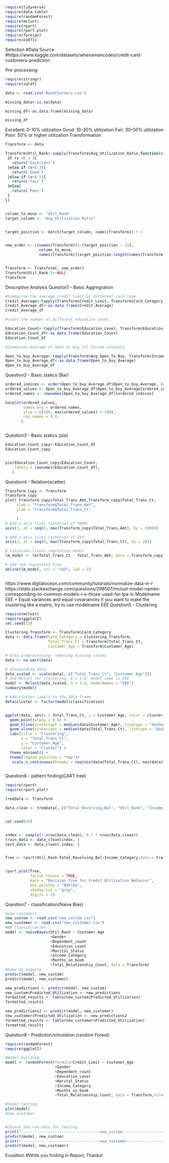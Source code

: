 ```r
require(tidyverse)
require(data.table)
require(randomForest)
require(mclust)
require(rpart)
require(rpart.plot)
require(foreign)
require(e1071)
```
Selection
#Data Source
#https://www.kaggle.com/datasets/whenamancodes/credit-card-customers-prediction

Pre-processing
```r
require(stringr)
require(sqldf)

data <- read.csv('BankChurners.csv')

missing_data<-is.na(data)

missing_df<-as.data.frame(missing_data)

missing_df

```

Excellent: 0-10% utilization
Good: 10-30% utilization
Fair: 30-50% utilization
Poor: 50% or higher utilization
Transformation
```r
Transform <- data

Transform$Util_Rank<-sapply(Transform$Avg_Utilization_Ratio,function(x){
 if (x <0.1 ){
   return('Excellent')
 }else if (x<0.3){
   return('Good')
 }else if (x<0.5){
   return('Fair')
 }else{
   return('Poor')
 }  
})


column_to_move <- "Util_Rank" 
target_column <- "Avg_Utilization_Ratio" 


target_position <- match(target_column, names(Transform)) + 1  


new_order <- c(names(Transform)[1:(target_position - 1)], 
               column_to_move, 
               names(Transform)[target_position:length(names(Transform))])


Transform <- Transform[, new_order]
Transform$Util_Rank.1<-NULL
Transform

```

Descriptive Analysis
Question1 - Basic Aggregration
```r
#Summarise the average credit limit by different card type
Credit_Average<-tapply(Transform$Credit_Limit, Transform$Card_Category, mean)
Credit_Average_df<-as.data.frame(Credit_Average)
Credit_Average_df

#count the number of different education level

Education_Count<-tapply(Transform$Education_Level, Transform$Education_Level, length)
Education_Count_df<-as.data.frame(Education_Count)
Education_Count_df

#Summaries Average of Open to buy all Income Category

Open_to_buy_Average<-tapply(Transform$Avg_Open_To_Buy, Transform$Income_Category, mean)
Open_to_buy_Average_df<-as.data.frame(Open_to_buy_Average)
Open_to_buy_Average_df
```

Question2 - Basic statics (Bar)
```r
ordered_indices <- order(Open_to_buy_Average_df$Open_to_buy_Average, decreasing = TRUE)
ordered_values <- Open_to_buy_Average_df$Open_to_buy_Average[ordered_indices]
ordered_names <- rownames(Open_to_buy_Average_df)[ordered_indices]

barplot(ordered_values,
        names.arg = ordered_names,
        ylim = c(500, max(ordered_values) + 100), 
        cex.names = 0.8
       )



```

Question3 - Basic statics (pie)
```r
Education_Count_copy<-Education_Count_df
Education_Count_copy


pie(Education_Count_copy$Education_Count,
    labels = rownames(Education_Count_df),
   )


```

Question4 - Relation(scatter)
```r
Transform_copy <- Transform
Transform_copy
plot( Transform_copy$Total_Trans_Amt,Transform_copy$Total_Trans_Ct,
     xlab = "Transform$Total_Trans_Amt", 
     ylab = "Transform$Total_Trans_Ct"

     )
# Add x-axis ticks (interval of 5000)
axis(1, at = seq(0, max(Transform_copy$Total_Trans_Amt), by = 5000))

# Add y-axis ticks (interval of 20) 
axis(2, at = seq(0, max(Transform_copy$Total_Trans_Ct), by = 20))

# Calculate linear regression model
lm_model <- lm(Total_Trans_Ct ~ Total_Trans_Amt, data = Transform_copy)

# Add red regression line
abline(lm_model, col = "red", lwd = 2)



```

https://www.digitalocean.com/community/tutorials/normalize-data-in-r
https://stats.stackexchange.com/questions/298507/mclust-model-names-corresponding-to-common-models-i-e-those-used-for-lpa-lc
Modelname EEE = Equal variances and equal covariances
if you want to make the clustering like a matrix, try to use modelname EEE
Question5 - Clustering
```r
require(mclust)
require(ggplot2)
set.seed(13)  

Clustering_Transform <- Transform$Card_Category
data <- data.frame(Card_Category = Clustering_Transform,
                   Total_Trans_Ct = Transform$Total_Trans_Ct, 
                   Customer_Age = Transform$Customer_Age)

# Data preprocessing: removing missing values
data <- na.omit(data)

# Standardize data
data_scaled <- scale(data[, c("Total_Trans_Ct", "Customer_Age")])
# Use Mclust for clustering, G = 1:4, model name is EEE
model <- Mclust(data_scaled, G = 1:4, modelNames = "EEE")
summary(model)

# Add cluster labels to the data frame
data$cluster <- factor(model$classification)


ggplot(data, aes(x = Total_Trans_Ct, y = Customer_Age, color = cluster)) +
  geom_point(alpha = 0.6) +
  geom_hline(yintercept = median(data$Customer_Age), linetype = "dashed", color = "black") +  # middle
  geom_vline(xintercept = median(data$Total_Trans_Ct), linetype = "dashed", color = "black") +  
  labs(title = "Clustering", 
       x = "Total_Trans_Ct", 
       y = "Customer_Age", 
       color = "Cluster") +
  theme_minimal() +
  theme(legend.position = "top")+
   scale_x_continuous(breaks = seq(min(data$Total_Trans_Ct), max(data$Total_Trans_Ct), by = 20))



```

Question6 - pattern finding(CART tree)
```r
require(rpart)
require(rpart.plot)

treeData <- Transform

data_clean <- treeData[, c("Total_Revolving_Bal", "Util_Rank", "Income_Category","Avg_Utilization_Ratio")]


set.seed(38) 


index <- sample(1:nrow(data_clean), 0.7 * nrow(data_clean))  
train_data <- data_clean[index, ]
test_data <- data_clean[-index, ]


Tree <- rpart(Util_Rank~Total_Revolving_Bal+Income_Category,data = train_data)


rpart.plot(Tree, 
           fallen.leaves = TRUE,      
           main = "Decision Tree for Credit Utilization Behavior",
           box.palette = "RdYlGn",   
           shadow.col = "gray",       
           digits = 2)                             
```

Question7 - classification(Naive Bias)
```r
#new customers
new_custom <- read.csv("new_custom.csv")
new_customer <- read.csv("new_customer.csv")
#NB Classification
model <- naiveBayes(Util_Rank ~ Customer_Age
                    +Gender
                    +Dependent_count
                    +Education_Level
                    +Marital_Status
                    +Income_Category
                    +Months_on_book
                    +Total_Relationship_Count, data = Transform)
#make an enquiry
predict(model, new_custom)
predict(model, new_customer)

new_predictions <- predict(model, new_custom)
new_custom$Predicted_Utilization <- new_predictions
formatted_results <- table(new_custom$Predicted_Utilization)
formatted_results

new_predictions2 <- predict(model, new_customer)
new_customer$Predicted_Utilization <- new_predictions2
formatted_results <- table(new_customer$Predicted_Utilization)
formatted_results
```

Question8 - Prediction/simulation (random Forest)
```r
require(randomForest)
require(ggplot2)

#model building
model <- randomForest(formula=Credit_Limit ~ Customer_Age
                      +Gender
                      +Dependent_count
                      +Education_Level
                      +Marital_Status
                      +Income_Category
                      +Months_on_book
                      +Total_Relationship_Count, data = Transform,ntree=1000)

#model testing
plot(model)
#new customer


#choose one row data for testing
print("-----------------------------------new_custom------------------------------------")
predict(model, new_custom)
print("-----------------------------------new_customer----------------------------------")
predict(model, new_customer)
```

Evualtion
#Write you finding in Report, Thanks!
